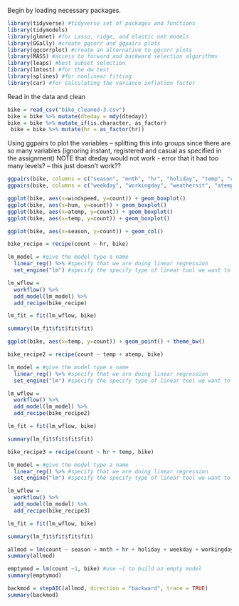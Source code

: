 Begin by loading necessary packages.  
```r
library(tidyverse) #tidyverse set of packages and functions
library(tidymodels)
library(glmnet) #for Lasso, ridge, and elastic net models 
library(GGally) #create ggcorr and ggpairs plots
library(ggcorrplot) #create an alternative to ggcorr plots
library(MASS) #access to forward and backward selection algorithms
library(leaps) #best subset selection
library(lmtest) #for the dw test
library(splines) #for nonlinear fitting
library(car) #for calculating the variance inflation factor
```

Read in the data and clean 
```r
bike = read_csv("bike_cleaned-3.csv")
bike = bike %>% mutate(dteday = mdy(dteday))
bike = bike %>% mutate_if(is.character, as_factor)
 bike = bike %>% mutate(hr = as_factor(hr))
```

Using ggpairs to plot the variables -- splitting this into groups since there are so many variables (ignoring instant, registered and casual as specified in the assignment)
NOTE that dteday would not work - error that it had too many levels? 
-- this just doesn't work??
```r
ggpairs(bike, columns = c("season", "mnth", "hr", "holiday", "temp", "count"))
ggpairs(bike, columns = c("weekday", "workingday", "weathersit", "atemp", "hum", "windspeed", "count"))
```


```r
ggplot(bike, aes(x=windspeed, y=count)) + geom_boxplot()
ggplot(bike, aes(x=hum, y=count)) + geom_boxplot()
ggplot(bike, aes(x=atemp, y=count)) + geom_boxplot()
ggplot(bike, aes(x=temp, y=count)) + geom_boxplot()
```



```r
ggplot(bike, aes(x=season, y=count)) + geom_col()
```
```r
bike_recipe = recipe(count ~ hr, bike)

lm_model = #give the model type a name 
  linear_reg() %>% #specify that we are doing linear regression
  set_engine("lm") #specify the specify type of linear tool we want to use 

lm_wflow = 
  workflow() %>% 
  add_model(lm_model) %>% 
  add_recipe(bike_recipe)

lm_fit = fit(lm_wflow, bike)
```

```r
summary(lm_fit$fit$fit$fit)
```

```r
ggplot(bike, aes(x=temp, y=count)) + geom_point() + theme_bw()
```



```r
bike_recipe2 = recipe(count ~ temp + atemp, bike)

lm_model = #give the model type a name 
  linear_reg() %>% #specify that we are doing linear regression
  set_engine("lm") #specify the specify type of linear tool we want to use 

lm_wflow = 
  workflow() %>% 
  add_model(lm_model) %>% 
  add_recipe(bike_recipe2)

lm_fit = fit(lm_wflow, bike)
```

```r
summary(lm_fit$fit$fit$fit)
```

```r
bike_recipe3 = recipe(count ~ hr + temp, bike)

lm_model = #give the model type a name 
  linear_reg() %>% #specify that we are doing linear regression
  set_engine("lm") #specify the specify type of linear tool we want to use 

lm_wflow = 
  workflow() %>% 
  add_model(lm_model) %>% 
  add_recipe(bike_recipe3)

lm_fit = fit(lm_wflow, bike)
```

```r
summary(lm_fit$fit$fit$fit)
```




```R
allmod = lm(count ~ season + mnth + hr + holiday + weekday + workingday + weathersit + temp + atemp + hum + windspeed, bike) #use the ~. to include all predictors rather than typing them all in
summary(allmod)

emptymod = lm(count ~1, bike) #use ~1 to build an empty model 
summary(emptymod)
```

```r
backmod = stepAIC(allmod, direction = "backward", trace = TRUE)
summary(backmod)
```



